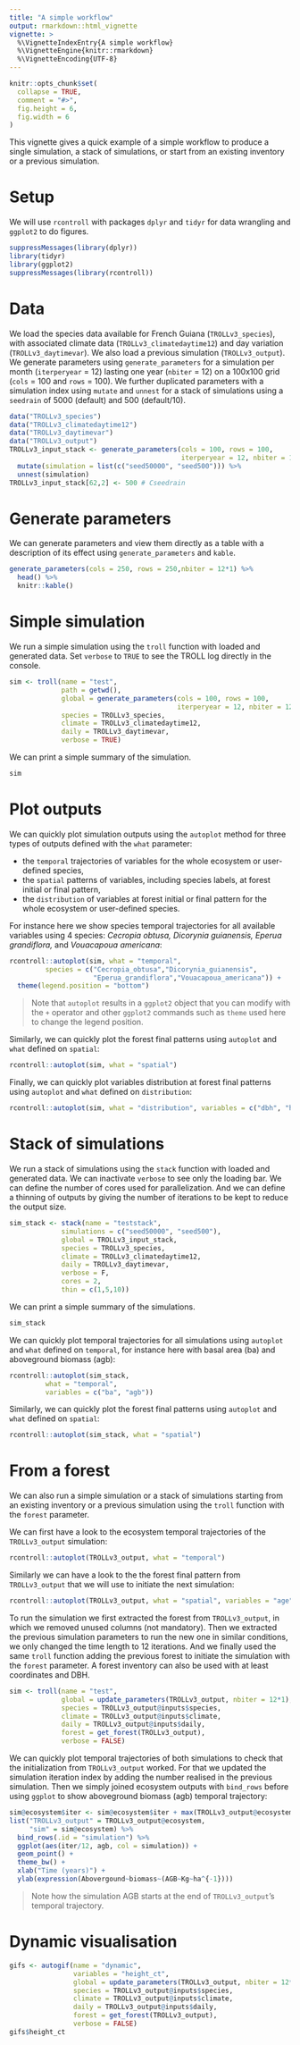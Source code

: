 ```yaml
---
title: "A simple workflow"
output: rmarkdown::html_vignette
vignette: >
  %\VignetteIndexEntry{A simple workflow}
  %\VignetteEngine{knitr::rmarkdown}
  %\VignetteEncoding{UTF-8}
---
```


```r
knitr::opts_chunk$set(
  collapse = TRUE,
  comment = "#>",
  fig.height = 6,
  fig.width = 6
)
```

This vignette gives a quick example of a simple workflow to produce a single simulation, a stack of simulations, or start from an existing inventory or a previous simulation.

# Setup

We will use `rcontroll` with packages `dplyr` and `tidyr` for data wrangling and `ggplot2` to do figures.

```r
suppressMessages(library(dplyr))
library(tidyr)
library(ggplot2)
suppressMessages(library(rcontroll))
```

# Data

We load the species data available for French Guiana (`TROLLv3_species`), with associated climate data (`TROLLv3_climatedaytime12`) and day variation (`TROLLv3_daytimevar`).
We also load a previous simulation (`TROLLv3_output`).
We generate parameters using `generate_parameters` for a simulation per month (`iterperyear` = 12) lasting one year (`nbiter` = 12) on a 100x100 grid (`cols` = 100 and `rows` = 100).
We further duplicated parameters with a simulation index using `mutate` and `unnest` for a stack of simulations using a `seedrain` of 5000 (default) and 500 (default/10). 

```r
data("TROLLv3_species")
data("TROLLv3_climatedaytime12")
data("TROLLv3_daytimevar")
data("TROLLv3_output")
TROLLv3_input_stack <- generate_parameters(cols = 100, rows = 100,
                                           iterperyear = 12, nbiter = 12*1) %>% 
  mutate(simulation = list(c("seed50000", "seed500"))) %>% 
  unnest(simulation)
TROLLv3_input_stack[62,2] <- 500 # Cseedrain
```

# Generate parameters

We can generate parameters and view them directly as a table with a description of its effect using `generate_parameters` and `kable`.

```r
generate_parameters(cols = 250, rows = 250,nbiter = 12*1) %>% 
  head() %>% 
  knitr::kable()
```

# Simple simulation

We run a simple simulation using the `troll` function with loaded and generated data. 
Set `verbose` to `TRUE` to see the TROLL log directly in the console.

```r
sim <- troll(name = "test",
             path = getwd(),
             global = generate_parameters(cols = 100, rows = 100,
                                          iterperyear = 12, nbiter = 12*1),
             species = TROLLv3_species,
             climate = TROLLv3_climatedaytime12,
             daily = TROLLv3_daytimevar,
             verbose = TRUE)
```

We can print a simple summary of the simulation.

```r
sim
```

# Plot outputs

We can quickly plot simulation outputs using the `autoplot` method for three types of outputs defined with the `what` parameter:

* the `temporal` trajectories of variables for the whole ecosystem or user-defined species,
* the `spatial` patterns of variables, including species labels, at forest initial or final pattern,
* the `distribution` of variables at forest initial or final pattern for the whole ecosystem or user-defined species.

For instance here we show species temporal trajectories for all available variables using 4 species: *Cecropia obtusa, Dicorynia guianensis, Eperua grandiflora,* and *Vouacapoua americana*:

```r
rcontroll::autoplot(sim, what = "temporal", 
         species = c("Cecropia_obtusa","Dicorynia_guianensis",
                     "Eperua_grandiflora","Vouacapoua_americana")) +
  theme(legend.position = "bottom")
```

>Note that `autoplot` results in a `ggplot2` object that you can modify with the `+` operator and other `ggplot2` commands such as `theme` used here to change the legend position.

Similarly, we can quickly plot the forest final patterns using `autoplot` and `what` defined on `spatial`:

```r
rcontroll::autoplot(sim, what = "spatial")
```

Finally, we can quickly plot variables distribution at forest final patterns using `autoplot` and `what` defined on `distribution`:

```r
rcontroll::autoplot(sim, what = "distribution", variables = c("dbh", "height", "LA", "LMA"))
```

# Stack of simulations

We run a stack of simulations using the `stack` function with loaded and generated data.
We can inactivate `verbose` to see only the loading bar.
We can define the number of cores used for parallelization.
And we can define a thinning of outputs by giving the number of iterations to be kept to reduce the output size.

```r
sim_stack <- stack(name = "teststack", 
             simulations = c("seed50000", "seed500"),
             global = TROLLv3_input_stack,
             species = TROLLv3_species,
             climate = TROLLv3_climatedaytime12,
             daily = TROLLv3_daytimevar,
             verbose = F,
             cores = 2,
             thin = c(1,5,10))
```

We can print a simple summary of the simulations.

```r
sim_stack
```

We can quickly plot temporal trajectories for all simulations using `autoplot` and `what` defined on `temporal`, for instance here with basal area (ba) and aboveground biomass (agb):

```r
rcontroll::autoplot(sim_stack, 
         what = "temporal", 
         variables = c("ba", "agb"))
```

Similarly, we can quickly plot the forest final patterns using `autoplot` and `what` defined on `spatial`:

```r
rcontroll::autoplot(sim_stack, what = "spatial")
```

# From a forest

We can also run a simple simulation or a stack of simulations starting from an existing inventory or a previous simulation
using the `troll` function with the `forest` parameter.

We can first have a look to the ecosystem temporal trajectories of the `TROLLv3_output` simulation:

```r
rcontroll::autoplot(TROLLv3_output, what = "temporal")
```

Similarly we can have a look to the the forest final pattern from `TROLLv3_output` that we will use to initiate the next simulation:

```r
rcontroll::autoplot(TROLLv3_output, what = "spatial", variables = "age")
```

To run the simulation we first extracted the forest from `TROLLv3_output`, in which we removed unused columns (not mandatory).
Then we extracted the previous simulation parameters to run the new one in similar conditions, we only changed the time length to 12 iterations.
And we finally used the same `troll` function adding the previous forest to initiate the simulation with the `forest` parameter.
A forest inventory can also be used with at least coordinates and DBH.

```r
sim <- troll(name = "test",
             global = update_parameters(TROLLv3_output, nbiter = 12*1),
             species = TROLLv3_output@inputs$species,
             climate = TROLLv3_output@inputs$climate,
             daily = TROLLv3_output@inputs$daily,
             forest = get_forest(TROLLv3_output),
             verbose = FALSE)
```

We can quickly plot temporal trajectories of both simulations to check that the initialization from `TROLLv3_output` worked. 
For that we updated the simulation iteration index by adding the number realised in the previous simulation.
Then we simply joined ecosystem outputs with `bind_rows` before using `ggplot` to show aboveground biomass (agb) temporal trajectory: 

```r
sim@ecosystem$iter <- sim@ecosystem$iter + max(TROLLv3_output@ecosystem$iter)
list("TROLLv3_output" = TROLLv3_output@ecosystem,
     "sim" = sim@ecosystem) %>% 
  bind_rows(.id = "simulation") %>% 
  ggplot(aes(iter/12, agb, col = simulation)) +
  geom_point() +
  theme_bw() +
  xlab("Time (years)") +
  ylab(expression(Abovergound~biomass~(AGB~Kg~ha^{-1})))
```

>Note how the simulation AGB starts at the end of `TROLLv3_output`'s temporal trajectory.

# Dynamic visualisation

```r
gifs <- autogif(name = "dynamic",
                variables = "height_ct",
                global = update_parameters(TROLLv3_output, nbiter = 12*100, extent_visual = 100),
                species = TROLLv3_output@inputs$species,
                climate = TROLLv3_output@inputs$climate,
                daily = TROLLv3_output@inputs$daily,
                forest = get_forest(TROLLv3_output),
                verbose = FALSE)
gifs$height_ct
```
